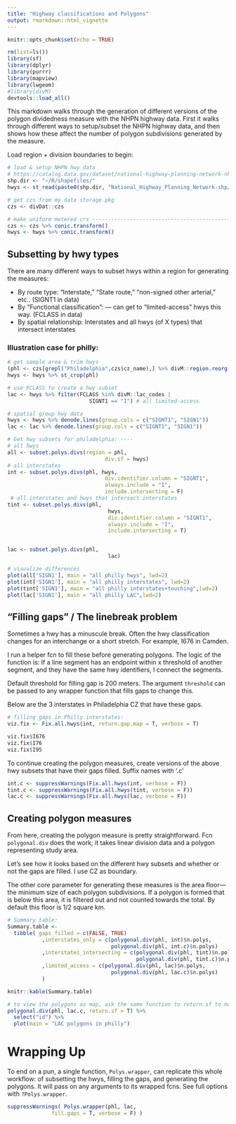 ```yaml
---
title: "Highway classifications and Polygons"
output: rmarkdown::html_vignette
---
```


```r

knitr::opts_chunk$set(echo = TRUE)

rm(list=ls())
library(sf)
library(dplyr)
library(purrr)
library(mapview)
library(lwgeom)
#library(divM)
devtools::load_all()
```

This markdown walks through the generation of different versions of the polygon dividedness measure with the NHPN highway data. First it walks through different ways to setup/subset the NHPN highway data, and then shows how these affect the number of polygon subdivisions generated by the measure.

Load region + division boundaries to begin:

```r
# load & setup NHPN hwy data
# https://catalog.data.gov/dataset/national-highway-planning-network-nhpn
shp.dir <- "~/R/shapefiles/"
hwys <- st_read(paste0(shp.dir, "National_Highway_Planning_Network-shp/National_Highway_Planning_Network.shp"))

# get czs from my data storage pkg
czs <- divDat::czs

# make uniform metered crs -----------------------------------------------
czs <- czs %>% conic.transform()
hwys <- hwys %>% conic.transform()

```

## Subsetting by hwy types

There are many different ways to subset hwys within a region for generating the measures:

* By route type: "Interstate," "State route," "non-signed other arterial," etc.. (SIGNT1 in data)
* By "Functional classification": --- can get to "limited-access" hwys this way. (FCLASS in data)
* By spatial relationship: Interstates and all hwys (of X types) that intersect interstates

### Illustration case for philly:

```r

# get sample area & trim hwys
(phl <- czs[grepl("Philadelphia",czs$cz_name),] %>% divM::region.reorg("cz")) 
hwys <- hwys %>% st_crop(phl)

# use FCLASS to create a hwy subset
lac <- hwys %>% filter(FCLASS %in% divM::lac_codes |
                          SIGNT1 == "I") # all limited-access

# spatial group hwy data
hwys <- hwys %>% denode.lines(group.cols = c("SIGNT1", "SIGN1"))
lac <- lac %>% denode.lines(group.cols = c("SIGNT1", "SIGN1"))

# Get hwy subsets for philadelphia: ----
# all hwys
all <- subset.polys.divs(region = phl,
                               div.sf = hwys)
# all interstates
int <- subset.polys.divs(phl, hwys,
                               div.identifier.column = "SIGNT1",
                               always.include = "I", 
                               include.intersecting = F) 
 # all interstates and hwys that intersect interstates
tint <- subset.polys.divs(phl,
                                hwys,
                                div.identifier.column = "SIGNT1",
                                always.include = "I",
                                include.intersecting = T)


lac <- subset.polys.divs(phl,
                                lac)

# visualize differences
plot(all['SIGN1'], main = "all philly hwys", lwd=2)
plot(int['SIGN1'], main = "all philly interstates", lwd=2)
plot(tint['SIGN1'], main = "all philly interstates+touching",lwd=2)
plot(lac['SIGN1'], main = "all philly LAC",lwd=2)

```

## "Filling gaps" / The linebreak problem

Sometimes a hwy has a minuscule break. Often the hwy classification changes for an interchange or a short stretch. For example, I676 in Camden.

I run a helper fcn to fill these before generating polygons. The logic of the function is: If a line segment has an endpoint within x threshold of another segment, and they have the same hwy identifiers, I  connect the segments.

Default threshold for filling gap is 200 meters. The argument `threshold` can be passed to any wrapper function that fills gaps to change this.

Below are the 3 interstates in Philadelphia CZ that have these gaps.

```r

# filling gaps in Philly interstates:
viz.fix <- Fix.all.hwys(int, return.gap.map = T, verbose = T)

viz.fix$I676
viz.fix$I76
viz.fix$I95

```

To continue creating the polygon measures, create versions of the above hwy subsets that have their gaps filled.
Suffix names with '.c'

```r
int.c <- suppressWarnings(Fix.all.hwys(int, verbose = F))
tint.c <- suppressWarnings(Fix.all.hwys(tint, verbose = F))
lac.c <- suppressWarnings(Fix.all.hwys(lac, verbose = F))
```


## Creating polygon measures

From here, creating the polygon measure is pretty straightforward. Fcn `polygonal.div` does the work; it takes linear division data and a polygon representing study area. 

Let's see how it looks based on the different hwy subsets and whether or not the gaps are filled.
I use CZ as boundary.

The other core parameter for generating these measures is the area floor--- the minimum size of each polygon subdivisions. If a polygon is formed that is below this area, it is filtered out and not counted towards the total. By default this floor is 1/2 square km.

```r
# Summary table:
Summary.table <- 
  tibble( gaps_filled = c(FALSE, TRUE)
           ,interstates_only = c(polygonal.div(phl, int)$n.polys,
                                 polygonal.div(phl, int.c)$n.polys)
           ,interstates_intersecting = c(polygonal.div(phl, tint)$n.polys,
                                         polygonal.div(phl, tint.c)$n.polys)
           ,limited_access = c(polygonal.div(phl, lac)$n.polys,
                                 polygonal.div(phl, lac.c)$n.polys)
           )

knitr::kable(Summary.table)

# to view the polygons as map, ask the same function to return.sf to map
polygonal.div(phl, lac.c, return.sf = T) %>%
  select("id") %>%
  plot(main = "LAC polygons in philly")


```

# Wrapping Up

To end on a pun, a single function, `Polys.wrapper`, can replicate this whole workflow: of subsetting the hwys, filling the gaps, and generating the polygons. It will pass on any arguments to its wrapped fcns.
See full options with `?Polys.wrapper`.


```r

suppressWarnings( Polys.wrapper(phl, lac,
              fill.gaps = T, verbose = F) )

```

